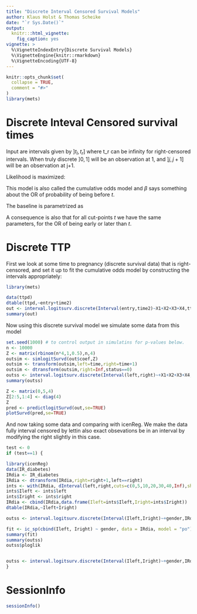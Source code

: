 ```yaml
---
title: "Discrete Interval Censored Survival Models"
author: Klaus Holst & Thomas Scheike
date: "`r Sys.Date()`"
output:
  knitr:::html_vignette:
    fig_caption: yes
vignette: >
  %\VignetteIndexEntry{Discrete Survival Models}
  %\VignetteEngine{knitr::rmarkdown}
  %\VignetteEncoding{UTF-8}
---
```


```r
knitr::opts_chunk$set(
  collapse = TRUE,
  comment = "#>"
)
library(mets)
```

Discrete Inteval Censored survival times 
========================================

\begin{align*}
   \mbox{logit}(P(T >t | x)) & = \log(G(t)) + x^T \beta              \\
                P(T >t | x)  & =  \frac{1}{1 + G(t) exp( x^T \beta) }         
\end{align*}
 

Input are intervals given by $]t_l,t_r]$ where t_r can be infinity
for right-censored intervals. When truly discrete $]0,1]$ will be an
observation at 1, and $]j,j+1]$ will be an observation at j+1.

Likelihood is maximized:
\begin{align*}
    \prod_i  P(T_i >t_{il} | x) - P(T_i> t_{ir}| x).            
\end{align*}

This model is also called the cumulative odds model 
\begin{align*}
     P(T \leq t | x)  & =  \frac{ G(t) exp( x^T \beta) }{1 + G(t) exp( x^T \beta) }.
\end{align*}
and $\beta$ says something about the OR of probability of being before $t$. 

The baseline is parametrized as 
\begin{align*}
                G(t)  & =  \sum_{j \leq t} \exp( \alpha_j ) 
\end{align*}

A consequence is also that for all cut-points $t$ we have the same parameters, for the 
OR of being early or later than $t$. 

Discrete TTP 
=============


First we look at some time to pregnancy (discrete survival data) that is
right-censored, and set it up to fit the cumulative odds model by constructing the intervals appropriately: 

```r
library(mets)

data(ttpd) 
dtable(ttpd,~entry+time2)
out <- interval.logitsurv.discrete(Interval(entry,time2)~X1+X2+X3+X4,ttpd)
summary(out)
```

Now using this discrete survival model we simulate some data from this model 

```r
set.seed(1000) # to control output in simulatins for p-values below.
n <- 10000
Z <- matrix(rbinom(n*4,1,0.5),n,4)
outsim <- simlogitSurvd(out$coef,Z)
outsim <- transform(outsim,left=time,right=time+1)
outsim <- dtransform(outsim,right=Inf,status==0)
outss <- interval.logitsurv.discrete(Interval(left,right)~+X1+X2+X3+X4,outsim)
summary(outss)

Z <- matrix(0,5,4)
Z[2:5,1:4] <- diag(4)
Z
pred <- predictlogitSurvd(out,se=TRUE)
plotSurvd(pred,se=TRUE)
```

And now taking some data and comparing with icenReg. We make the data fully interval censored by
lettin also exact obsevations be in an interval by modifying the right slightly in this case. 

```r
test <- 0 
if (test==1) {

library(icenReg)
data(IR_diabetes)
IRdia <- IR_diabetes
IRdia <- dtransform(IRdia,right=right+1,left==right)
ints <- with(IRdia, dInterval(left,right,cuts=c(0,5,10,20,30,40,Inf),show=TRUE) )
ints$Ileft <- ints$left
ints$Iright <- ints$right
IRdia <- cbind(IRdia,data.frame(Ileft=ints$Ileft,Iright=ints$Iright))
dtable(IRdia,~Ileft+Iright)

outss <- interval.logitsurv.discrete(Interval(Ileft,Iright)~+gender,IRdia)

fit <- ic_sp(cbind(Ileft, Iright) ~ gender, data = IRdia, model = "po")
summary(fit)
summary(outss)
outss$ploglik


outss <- interval.logitsurv.discrete(Interval(Ileft,Iright)~+gender,IRdia,control(trace=TRUE,stepsize=0.5))
}

```


SessionInfo
============


```r
sessionInfo()
```


